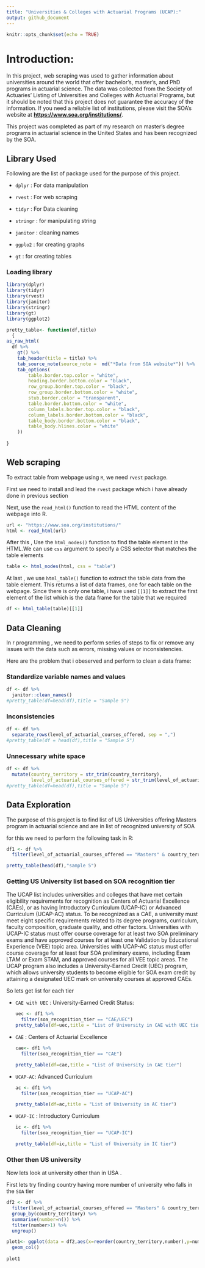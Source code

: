 ```yaml
---
title: "Universities & Colleges with Actuarial Programs (UCAP):"
output: github_document
---
```


```r
knitr::opts_chunk$set(echo = TRUE)

```

# Introduction:

In this project, web scraping was used to gather information about universities around the world that offer bachelor's, master's, and PhD programs in actuarial science. The data was collected from the Society of Actuaries' Listing of Universities and Colleges with Actuarial Programs, but it should be noted that this project does not guarantee the accuracy of the information. If you need a reliable list of institutions, please visit the SOA's website at [**https://www.soa.org/institutions/**](https://www.soa.org/institutions/).

This project was completed as part of my research on master's degree programs in actuarial science in the United States and has been recognized by the SOA.

## Library Used

Following are the list of package used for the purpose of this project.

-   `dplyr` : For data manipulation

-   `rvest` : For web scraping

-   `tidyr` : For Data cleaning

-   `stringr` : for manipulating string

-   `janitor` : cleaning names

-   `ggplo2` : for creating graphs

-   `gt` : for creating tables

### Loading library

```r
library(dplyr)
library(tidyr)
library(rvest)
library(janitor)
library(stringr)
library(gt)
library(ggplot2)
```

```r
pretty_table<- function(df,title)
  {
as_raw_html(
  df %>% 
    gt() %>%
    tab_header(title = title) %>%
    tab_source_note(source_note =  md("*Data from SOA website*")) %>%
    tab_options(
        table.border.top.color = "white",
        heading.border.bottom.color = "black",
        row_group.border.top.color = "black",
        row_group.border.bottom.color = "white",
        stub.border.color = "transparent",
        table.border.bottom.color = "white",
        column_labels.border.top.color = "black",
        column_labels.border.bottom.color = "black",
        table_body.border.bottom.color = "black",
        table_body.hlines.color = "white"
    ))
    
}
```

## Web scraping

To extract table from webpage using `R`, we need `rvest` package.

First we need to install and lead the `rvest` package which i have already done in previous section

Next, use the `read_html()` function to read the HTML content of the webpage into R.

```r
url <- "https://www.soa.org/institutions/"
html <- read_html(url)
```

After this , Use the `html_nodes()` function to find the table element in the HTML.We can use `css` argument to specify a CSS selector that matches the table elements

```r
table <- html_nodes(html, css = "table")

```

At last , we use `html_table()` function to extract the table data from the table element. This returns a list of data frames, one for each table on the webpage. Since there is only one table, i have used `[[1]]` to extract the first element of the list which is the data frame for the table that we required

```r
df <- html_table(table)[[1]]
```

## Data Cleaning

In r programming , we need to perform series of steps to fix or remove any issues with the data such as errors, missing values or inconsistencies.

Here are the problem that i obeserved and perform to clean a data frame:

### Standardize variable names and values

```r
df <- df %>%
  janitor::clean_names()
#pretty_table(df=head(df),title = "Sample 5")
```

### Inconsistencies

```r
df <- df %>%
  separate_rows(level_of_actuarial_courses_offered, sep = ",")
#pretty_table(df = head(df),title = "Sample 5")
```

### Unnecessary white space

```r
df <- df %>%
  mutate(country_territory = str_trim(country_territory),
         level_of_actuarial_courses_offered = str_trim(level_of_actuarial_courses_offered))
#pretty_table(df=head(df),title = "Sample 5")

```

## Data Exploration

The purpose of this project is to find list of US Universities offering Masters program in actuarial science and are in list of recognized university of SOA

for this we need to perform the following task in R:

```r
df1 <- df %>%
  filter(level_of_actuarial_courses_offered == "Masters" & country_territory =="United States")

pretty_table(head(df),"sample 5")
```

### Getting US University list based on SOA recognition tier

The UCAP list includes universities and colleges that have met certain eligibility requirements for recognition as Centers of Actuarial Excellence (CAEs), or as having Introductory Curriculum (UCAP-IC) or Advanced Curriculum (UCAP-AC) status. To be recognized as a CAE, a university must meet eight specific requirements related to its degree programs, curriculum, faculty composition, graduate quality, and other factors. Universities with UCAP-IC status must offer course coverage for at least two SOA preliminary exams and have approved courses for at least one Validation by Educational Experience (VEE) topic area. Universities with UCAP-AC status must offer course coverage for at least four SOA preliminary exams, including Exam LTAM or Exam STAM, and approved courses for all VEE topic areas. The UCAP program also includes a University-Earned Credit (UEC) program, which allows university students to become eligible for SOA exam credit by attaining a designated UEC mark on university courses at approved CAEs.

So lets get list for each tier

-   `CAE with UEC` : University-Earned Credit Status:

    ```r
    uec <- df1 %>%
      filter(soa_recognition_tier == "CAE/UEC")
    pretty_table(df=uec,title = "List of University in CAE with UEC tier")

    ```

-   `CAE` : Centers of Actuarial Excellence

    ```r
    cae<- df1 %>%
      filter(soa_recognition_tier == "CAE")

    pretty_table(df=cae,title = "List of University in CAE tier")
    ```

-   `UCAP-AC`: Advanced Curriculum

    ```r
    ac <- df1 %>%
      filter(soa_recognition_tier == "UCAP-AC")

    pretty_table(df=ac,title = "List of University in AC tier")
    ```

-   `UCAP-IC` : Introductory Curriculum

    ```r
    ic <- df1 %>%
      filter(soa_recognition_tier == "UCAP-IC")

    pretty_table(df=ic,title = "List of University in IC tier")
    ```

### 

### Other then US university

Now lets look at university other than in USA .

First lets try finding country having more number of university who falls in the `SOA` tier

```r
df2 <- df %>%
  filter(level_of_actuarial_courses_offered == "Masters" & country_territory !="United States") %>%
  group_by(country_territory) %>%
  summarise(number=n()) %>%
  filter(number>1) %>%
  ungroup()

plot1<- ggplot(data = df2,aes(x=reorder(country_territory,number),y=number))+
  geom_col()
  
plot1


```
